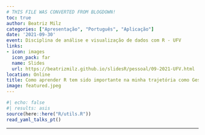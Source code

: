 ```yaml
---
# THIS FILE WAS CONVERTED FROM BLOGDOWN!
toc: true
author: Beatriz Milz
categories: ["Apresentação", "Português", "Aplicação"]
date: '2021-09-30'
event: Disciplina de análise e visualização de dados com R - UFV
links:
- icon: images
  icon_pack: far
  name: Slides
  url: https://beatrizmilz.github.io/slidesR/pessoal/09-2021-UFV.html
location: Online
title: Como aprender R tem sido importante na minha trajetória como Gestora Ambiental
image: featured.jpeg
---
```


```r
#| echo: false
#| results: asis
source(here::here("R/utils.R"))
read_yaml_talks_pt()
```

------------------------------------------------------------------------

